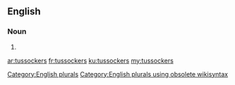 ==English==

===Noun===
{{head|en}}

# {{plural of|tussocker}}

[[Category:English plurals]][[Category:English plurals using obsolete wikisyntax]]

[[ar:tussockers]]
[[fr:tussockers]]
[[ku:tussockers]]
[[my:tussockers]]
